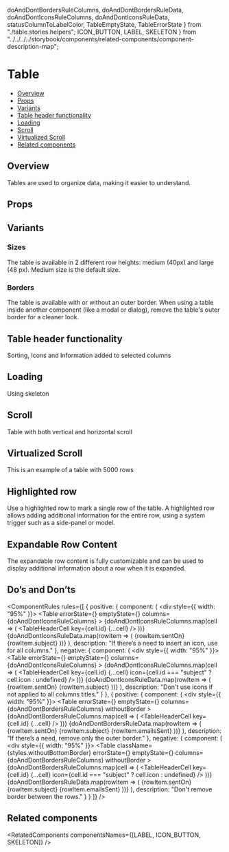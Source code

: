   doAndDontBordersRuleColumns,
  doAndDontBordersRuleData,
  doAndDontIconsRuleColumns,
  doAndDontIconsRuleData,
  statusColumnToLabelColor,
  TableEmptyState,
  TableErrorState
} from "./table.stories.helpers";
  ICON_BUTTON,
  LABEL,
  SKELETON
} from "../../../../storybook/components/related-components/component-description-map";

<Meta of={TableStories} />

# Table

- [Overview](#overview)
- [Props](#props)
- [Variants](#variants)
- [Table header functionality](#table-header-functionality)
- [Loading](#loading)
- [Scroll](#scroll)
- [Virtualized Scroll](#virtualized-scroll)
- [Related components](#related-components)

## Overview

Tables are used to organize data, making it easier to understand.

<Canvas of={TableStories.Overview} />

## Props

<PropsTable />

## Variants

### Sizes

The table is available in 2 different row heights: medium (40px) and large (48 px). Medium size is the default size.

<Canvas of={TableStories.Sizes} />

### Borders

The table is available with or without an outer border. When using a table inside another component (like a modal or dialog), remove the table's outer border for a cleaner look.

<Canvas of={TableStories.Borders} />

## Table header functionality

Sorting, Icons and Information added to selected columns

<Canvas of={TableStories.TableHeaderFunctionality} />

## Loading

Using skeleton

<Canvas of={TableStories.Loading} />

## Scroll

Table with both vertical and horizontal scroll

<Canvas of={TableStories.Scroll} />

## Virtualized Scroll

This is an example of a table with 5000 rows

<Canvas of={TableStories.VirtualizedScroll} />

## Highlighted row

Use a highlighted row to mark a single row of the table.
A highlighted row allows adding additional information for the entire row, using a system trigger such as a side-panel or model.

<Canvas of={TableStories.HighlightedRow} />

## Expandable Row Content

The expandable row content is fully customizable and can be used to display additional information about a row when it is expanded.

<Canvas of={TableStories.ExpandableRow}/>

## Do’s and Don’ts

<ComponentRules
  rules={[
    {
      positive: {
        component: (
          <div style={{ width: "95%" }}>
            <Table
              errorState={<TableErrorState />}
              emptyState={<TableEmptyState />}
              columns={doAndDontIconsRuleColumns}
            >
              <TableHeader>
                {doAndDontIconsRuleColumns.map(cell => (
                  <TableHeaderCell key={cell.id} {...cell} />
                ))}
              </TableHeader>
              <TableBody>
                {doAndDontIconsRuleData.map(rowItem => (
                  <TableRow key={rowItem.id}>
                    <TableCell>{rowItem.sentOn}</TableCell>
                    <TableCell>{rowItem.subject}</TableCell>
                    <TableCell>
                      <Label
                        text={rowItem.status}
                        color={statusColumnToLabelColor[rowItem.status]}
                        isAnimationDisabled
                      />
                    </TableCell>
                  </TableRow>
                ))}
              </TableBody>
            </Table>
          </div>
        ),
        description: "If there’s a need to insert an icon, use for all columns."
      },
      negative: {
        component: (
          <div style={{ width: "95%" }}>
            <Table
              errorState={<TableErrorState />}
              emptyState={<TableEmptyState />}
              columns={doAndDontIconsRuleColumns}
            >
              <TableHeader>
                {doAndDontIconsRuleColumns.map(cell => (
                  <TableHeaderCell key={cell.id} {...cell} icon={cell.id === "subject" ? cell.icon : undefined} />
                ))}
              </TableHeader>
              <TableBody>
                {doAndDontIconsRuleData.map(rowItem => (
                  <TableRow key={rowItem.id}>
                    <TableCell>{rowItem.sentOn}</TableCell>
                    <TableCell>{rowItem.subject}</TableCell>
                    <TableCell>
                      <Label
                        text={rowItem.status}
                        color={statusColumnToLabelColor[rowItem.status]}
                        isAnimationDisabled
                      />
                    </TableCell>
                  </TableRow>
                ))}
              </TableBody>
            </Table>
          </div>
        ),
        description: "Don't use icons if not applied to all columns titles."
      }
    },
    {
      positive: {
        component: (
          <div style={{ width: "95%" }}>
            <Table
              errorState={<TableErrorState />}
              emptyState={<TableEmptyState />}
              columns={doAndDontBordersRuleColumns}
              withoutBorder
            >
              <TableHeader>
                {doAndDontBordersRuleColumns.map(cell => (
                  <TableHeaderCell key={cell.id} {...cell} />
                ))}
              </TableHeader>
              <TableBody>
                {doAndDontBordersRuleData.map(rowItem => (
                  <TableRow key={rowItem.id}>
                    <TableCell>{rowItem.sentOn}</TableCell>
                    <TableCell>{rowItem.subject}</TableCell>
                    <TableCell>{rowItem.emailsSent}</TableCell>
                  </TableRow>
                ))}
              </TableBody>
            </Table>
          </div>
        ),
        description: "If there’s a need, remove only the outer border."
      },
      negative: {
        component: (
          <div style={{ width: "95%" }}>
            <Table
              className={styles.withoutBottomBorder}
              errorState={<TableErrorState />}
              emptyState={<TableEmptyState />}
              columns={doAndDontBordersRuleColumns}
              withoutBorder
            >
              <TableHeader>
                {doAndDontBordersRuleColumns.map(cell => (
                  <TableHeaderCell key={cell.id} {...cell} icon={cell.id === "subject" ? cell.icon : undefined} />
                ))}
              </TableHeader>
              <TableBody>
                {doAndDontBordersRuleData.map(rowItem => (
                  <TableRow key={rowItem.id}>
                    <TableCell>{rowItem.sentOn}</TableCell>
                    <TableCell>{rowItem.subject}</TableCell>
                    <TableCell>{rowItem.emailsSent}</TableCell>
                  </TableRow>
                ))}
              </TableBody>
            </Table>
          </div>
        ),
        description: "Don't remove border between the rows."
      }
    }
  ]}
/>

## Related components

<RelatedComponents componentsNames={[LABEL, ICON_BUTTON, SKELETON]} />